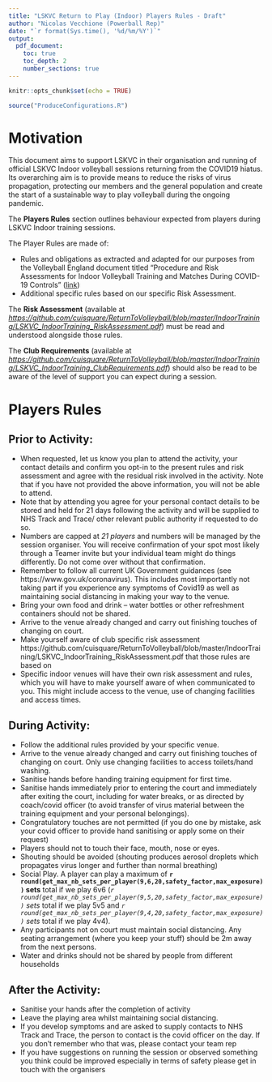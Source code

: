```yaml
---
title: "LSKVC Return to Play (Indoor) Players Rules - Draft"
author: "Nicolas Vecchione (Powerball Rep)"
date: "`r format(Sys.time(), '%d/%m/%Y')`"
output: 
  pdf_document:
    toc: true
    toc_depth: 2
    number_sections: true
---
```


```r
knitr::opts_chunk$set(echo = TRUE)
```
```r
source("ProduceConfigurations.R")
```

# Motivation {-}

This document aims to support LSKVC in their organisation and running of official LSKVC Indoor volleyball sessions returning from the COVID19 hiatus. Its overarching aim is to provide means to reduce the risks of virus propagation, protecting our members and the general population and create the start of a sustainable way to play volleyball during the ongoing pandemic. 

The **Players Rules** section outlines behaviour expected from players during LSKVC Indoor training sessions. 

The  Player Rules are made of:

* Rules and obligations as extracted and adapted for our purposes from the Volleyball England document titled "Procedure and Risk Assessments for Indoor Volleyball Training and Matches
During COVID- 19 Controls" ([link](https://media.volleyballengland.org/docs/Return%20to%20play%20indoor%20volleyball%20-%20risk%20assessment.pdf))
* Additional specific rules based on our specific Risk Assessment.

The **Risk Assessment** (available at  *[https://github.com/cuisquare/ReturnToVolleyball/blob/master/IndoorTraining/LSKVC_IndoorTraining_RiskAssessment.pdf](https://github.com/cuisquare/ReturnToVolleyball/blob/master/IndoorTraining/LSKVC_IndoorTraining_RiskAssessment.pdf)*) must be read and understood alongside those rules. 

The **Club Requirements** (available at  *[https://github.com/cuisquare/ReturnToVolleyball/blob/master/IndoorTraining/LSKVC_IndoorTraining_ClubRequirements.pdf](https://github.com/cuisquare/ReturnToVolleyball/blob/master/IndoorTraining/LSKVC_IndoorTraining_ClubRequirements.pdf)*) should also be read to be aware of the level of support you can expect during a session.

\newpage
# Players Rules

## Prior to Activity:
* When requested, let us know you plan to attend the activity, your contact details and confirm you opt-in to the present rules and risk assessment and agree with the residual risk involved in the activity. Note that if you have not provided the above information, you will not be able to attend. 
* Note that by attending you agree for your personal contact details to be stored and held for 21 days following the activity and will be supplied to NHS Track and Trace/ other relevant public authority if requested to do so.
* Numbers are capped at *21 players* and numbers will be managed by the session organiser. You will receive confirmation of your spot most likely through a Teamer invite but your individual team might do things differently. Do not come over without that confirmation.
* Remember to follow all current UK Government guidances (see https://www.gov.uk/coronavirus). This includes most importantly not taking part if you experience any symptoms of Covid19 as well as maintaining social distancing in making your way to the venue.
* Bring your own food and drink – water bottles or other refreshment containers should not be shared. 
* Arrive to the venue already changed and carry out finishing touches of changing on court.
* Make yourself aware of club specific risk assessment https://github.com/cuisquare/ReturnToVolleyball/blob/master/IndoorTraining/LSKVC_IndoorTraining_RiskAssessment.pdf that those rules are based on
* Specific indoor venues will have their own risk assessment and rules, which you will have to make yourself aware of when communicated to you. This might include access to the venue, use of changing facilities and access times.

## During Activity:
* Follow the additional rules provided by your specific venue.
* Arrive to the venue already changed and carry out finishing touches of changing on court. Only use changing facilities to access toilets/hand washing. 
* Sanitise hands before handing training equipment for first time.
* Sanitise hands immediately prior to entering the court and immediately after exiting the court, including for water breaks, or as directed by coach/covid officer (to avoid transfer of virus material between the training equipment and your personal belongings).
* Congratulatory touches are not permitted (if you do one by mistake, ask your covid officer to provide hand sanitising or apply some on their request)
* Players should not to touch their face, mouth, nose or eyes. 
* Shouting should be avoided (shouting produces aerosol droplets which propagates virus longer and further than normal breathing)
* Social Play. A player can play a maximum of **`r round(get_max_nb_sets_per_player(9,6,20,safety_factor,max_exposure))` sets** total if we play 6v6 (*`r round(get_max_nb_sets_per_player(9,5,20,safety_factor,max_exposure))` sets* total if we play 5v5 and *`r round(get_max_nb_sets_per_player(9,4,20,safety_factor,max_exposure))` sets* total if we play 4v4).
* Any participants not on court must maintain social distancing. Any seating arrangement (where you keep your stuff) should be 2m away from the next persons. 
* Water and drinks should not be shared by people from different households

## After the Activity:
* Sanitise your hands after the completion of activity
* Leave the playing area whilst maintaining social distancing.
* If you develop symptoms and are asked to supply contacts to NHS Track and Trace, the person to contact is the covid officer on the day. If you don't remember who that was, please contact your team rep
* If you have suggestions on running the session or observed something you think could be improved especially in terms of safety please get in touch with the organisers
